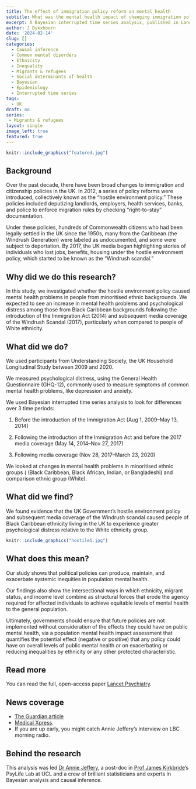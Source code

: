 ```yaml
---
title: The effect of immigration policy reform on mental health
subtitle: What was the mental health impact of changing immigration policies effect mental health? 
excerpt: A Bayesian interrupted time series analysis, published in Lancet Psychiatry. 
author: J Dykxhoorn
date: '2024-02-14'
slug: []
categories:
  - Causal inference
  - Common mental disorders
  - Ethnicity
  - Inequality
  - Migrants & refugees
  - Social determinants of health
  - Bayesian
  - Epidemiology
  - Interrupted time series
tags: 
  - UK
draft: no
series: 
 - Migrants & refugees
layout: single
image_left: true
featured: true
---
```


```r
knitr::include_graphics("featured.jpg")
```

## Background

Over the past decade, there have been broad changes to immigration and citizenship policies in the UK. In 2012, a series of policy reforms were introduced, collectively known as the "hostile environment policy." These policies included deputizing landlords, employers, health services, banks, and police to enforce migration rules by checking "right-to-stay" documentation.

Under these policies, hundreds of Commonwealth citizens who had been legally settled in the UK since the 1950s, many from the Caribbean (the Windrush Generation) were labeled as undocumented, and some were subject to deportation. By 2017, the UK media began highlighting stories of individuals who lost jobs, benefits, housing under the hostile environment policy, which started to be known as the "Windrush scandal."

## Why did we do this research?

In this study, we investigated whether the hostile environment policy caused mental health problems in people from minoritised ethnic backgrounds. We expected to see an increase in mental health problems and psychological distress among those from Black Caribbean backgrounds following the introduction of the Immigration Act (2014) and subsequent media coverage of the Windrush Scandal (2017), particularly when compared to people of White ethnicity.

## What did we do?

We used participants from Understanding Society, the UK Household Longitudinal Study between 2009 and 2020.

We measured psychological distress, using the General Health Questionnaire (GHQ-12), commonly used to measure symptoms of common mental health problems, like depression and anxiety.

We used Bayesian interrupted time series analysis to look for differences over 3 time periods:

1.  Before the introduction of the Immigration Act (Aug 1, 2009--May 13, 2014)

2.  Following the introduction of the Immigration Act and before the 2017 media coverage (May 14, 2014--Nov 27, 2017)

3.  Following media coverage (Nov 28, 2017--March 23, 2020)

We looked at changes in mental health problems in minoritised ethnic groups ( (Black Caribbean, Black African, Indian, or Bangladeshi) and comparison ethnic group (White).

## What did we find?

We found evidence that the UK Government's hostile environment policy and subsequent media coverage of the Windrush scandal caused people of Black Caribbean ethnicity living in the UK to experience greater psychological distress relative to the White ethnicity group.

```r
knitr::include_graphics("hostile1.jpg")
```

## What does this mean?

Our study shows that political policies can produce, maintain, and exacerbate systemic inequities in population mental health.

Our findings also show the intersectional ways in which ethnicity, migrant status, and income level combine as structural forces that erode the agency required for affected individuals to achieve equitable levels of mental health to the general population.

Ultimately, governments should ensure that future policies are not implemented without consideration of the effects they could have on public mental health, via a population mental health impact assessment that quantifies the potential effect (negative or positive) that any policy could have on overall levels of public mental health or on exacerbating or reducing inequalities by ethnicity or any other protected characteristic.

## Read more

You can read the full, open-access paper [Lancet Psychiatry](https://www.sciencedirect.com/science/article/pii/S2215036623004121).

## News coverage

-   [The Guardian article](https://www.theguardian.com/world/2024/feb/14/hostile-environment-caused-immense-distress-in-black-caribbeans-study-finds)
-   [Medical Xpress](https://medicalxpress.com/news/2024-02-hostile-environment-policies-linked-prolonged.html).
-   If you are up early, you might catch Annie Jeffery's interview on LBC morning radio.

## Behind the research

This analysis was led [Dr Annie Jeffery](https://profiles.ucl.ac.uk/74470-annie-jeffery), a post-doc in [Prof James Kirkbride](https://profiles.ucl.ac.uk/43555)'s PsyLife Lab at UCL and a crew of brilliant statisticians and experts in Bayesian analysis and causal inference.
